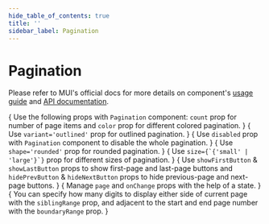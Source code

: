 ```yaml
---
hide_table_of_contents: true
title: ''
sidebar_label: Pagination
---
```




<h1 className='!m-0'>Pagination</h1>

<div className='template-bg-color' />

Please refer to MUI's official docs for more details on component's [usage guide](https://mui.com/material-ui/react-pagination/) and [API documentation](https://mui.com/material-ui/react-pagination/#api).

<Grid container spacing={6}>
  <Grid item xs={12} md={6}>
    <CardSnippet
      title='Basic Pagination'
      code={SourceCodePaginationBasic}
    >
      {
        <Typography className='mbe-4'>
          Use the following props with <code>Pagination</code> component: <code>count</code> prop for number of page items and <code>color</code> prop for different colored pagination.
        </Typography>
      }
      <PaginationBasic />
    </CardSnippet>
  </Grid>
  <Grid item xs={12} md={6}>
    <CardSnippet
      title='Outlined Pagination'
      code={SourceCodePaginationOutlined}
    >
      {
        <Typography className='mbe-4'>
          Use <code>variant='outlined'</code> prop for outlined pagination.
        </Typography>
      }
      <PaginationOutlined />
    </CardSnippet>
  </Grid>
  <Grid item xs={12} md={6}>
    <CardSnippet
      title='Disabled Pagination'
      code={SourceCodePaginationDisabled}
    >
      {
        <Typography className='mbe-4'>
          Use <code>disabled</code> prop with <code>Pagination</code> component to disable the whole pagination.
        </Typography>
      }
      <PaginationDisabled />
    </CardSnippet>
  </Grid>
  <Grid item xs={12} md={6}>
    <CardSnippet
      title='Rounded Pagination'
      code={SourceCodePaginationRounded}
    >
      {
        <Typography className='mbe-4'>
          Use <code>shape='rounded'</code> prop for rounded pagination.
        </Typography>
      }
      <PaginationRounded />
    </CardSnippet>
  </Grid>
  <Grid item xs={12} md={6}>
    <CardSnippet
      title='Sizes'
      code={SourceCodePaginationSizes}
    >
      {
        <Typography className='mbe-4'>
          Use <code>size={`{'small' | 'large'}`}</code> prop for different sizes of pagination.
        </Typography>
      }
      <PaginationSizes />
    </CardSnippet>
  </Grid>
  <Grid item xs={12} md={6}>
    <CardSnippet
      title='Buttons'
      code={SourceCodePaginationButtons}
    >
      {
        <Typography className='mbe-4'>
          Use <code>showFirstButton</code> & <code>showLastButton</code> props to show first-page and last-page buttons and <code>hidePrevButton</code> & <code>hideNextButton</code> props to hide previous-page and next-page buttons.
        </Typography>
      }
      <PaginationButtons />
    </CardSnippet>
  </Grid>
  <Grid item xs={12}>
    <CardSnippet
      title='Controlled Pagination'
      code={SourceCodePaginationControlled}
    >
      {
        <Typography className='mbe-4'>
          Manage <code>page</code> and <code>onChange</code> props with the help of a state.
        </Typography>
      }
      <PaginationControlled />
    </CardSnippet>
  </Grid>
  <Grid item xs={12}>
    <CardSnippet
      title='Pagination Ranges'
      code={SourceCodePaginationRanges}
    >
      {
        <Typography className='mbe-4'>
          You can specify how many digits to display either side of current page with the <code>siblingRange</code> prop, and adjacent to the start and end page number with the <code>boundaryRange</code> prop.
        </Typography>
      }
      <PaginationRanges />
    </CardSnippet>
  </Grid>
</Grid>